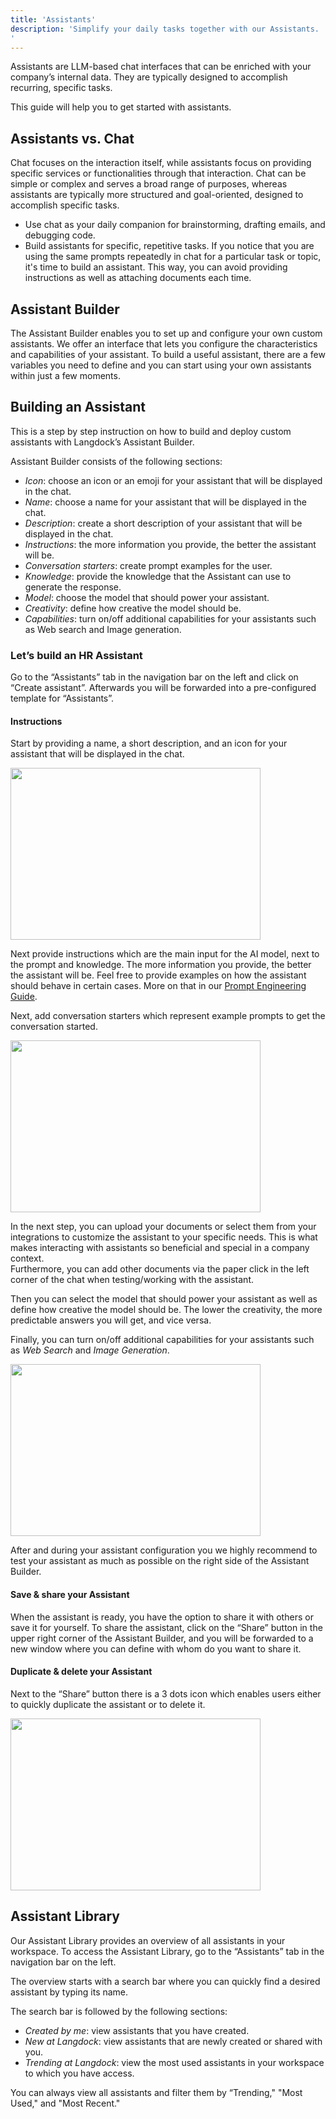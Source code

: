 ```yaml
---
title: 'Assistants'
description: 'Simplify your daily tasks together with our Assistants. 
'
---
```

Assistants are LLM-based chat interfaces that can be enriched with your company’s internal data. They are typically designed to accomplish recurring, specific tasks.

This guide will help you to get started with assistants. 

## Assistants vs. Chat ##
Chat focuses on the interaction itself, while assistants focus on providing specific services or functionalities through that interaction. Chat can be simple or complex and serves a broad range of purposes, whereas assistants are typically more structured and goal-oriented, designed to accomplish specific tasks.
- Use chat as your daily companion for brainstorming, drafting emails, and debugging code.
- Build assistants for specific, repetitive tasks. If you notice that you are using the same prompts repeatedly in chat for a particular task or topic, it's time to build an assistant. This way, you can avoid providing instructions as well as attaching documents each time.

## Assistant Builder ##
The Assistant Builder enables you to set up and configure your own custom assistants. We offer an interface that lets you configure the characteristics and capabilities of your assistant. To build a useful assistant, there are a few variables you need to define and you can start using your own assistants within just a few moments. 

## Building an Assistant ##
This is a step by step instruction on how to build and deploy custom assistants with Langdock’s Assistant Builder.


Assistant Builder consists of the following sections:
- _Icon_: choose an icon or an emoji for your assistant that will be displayed in the chat.
- _Name_: choose a name for your assistant that will be displayed in the chat.
- _Description_: create a short description of your assistant that will be displayed in the chat.
- _Instructions_: the more information you provide, the better the assistant will be. 
- _Conversation starters_: create prompt examples for the user.
- _Knowledge_: provide the knowledge that the Assistant can use to generate the response.
- _Model_: choose the model that should power your assistant.
- _Creativity_: define how creative the model should be.
- _Capabilities_: turn on/off additional capabilities for your assistants such as Web search and Image generation.

### Let’s build an HR Assistant ###
Go to the “Assistants” tab in the navigation bar on the left and click on “Create assistant”.
Afterwards you will be forwarded into a pre-configured template for “Assistants”.

#### Instructions ####

Start by providing a name, a short description, and an icon for your assistant that will be displayed in the chat.

<img src="/images/Assistant_1.png" width="400" height="275"/>


Next provide instructions which are the main input for the AI model, next to the prompt and knowledge. The more information you provide, the better the assistant will be. Feel free to provide examples on how the assistant should behave in certain cases. More on that in our [Prompt Engineering Guide](/few-shot-prompting).

Next, add conversation starters which represent example prompts to get the conversation started.

<img src="/images/Assistant_2.png" width="400" height="275"/>

In the next step, you can upload your documents or select them from your integrations to customize the assistant to your specific needs. This is what makes interacting with assistants so beneficial and special in a company context. 
<br /> Furthermore, you can add other documents via the paper click in the left corner of the chat  when testing/working with the assistant.

Then you can select the model that should power your assistant as well as define how creative the model should be. The lower the creativity, the more predictable answers you will get, and vice versa. 

Finally, you can turn on/off additional capabilities for your assistants such as _Web Search_ and _Image Generation_.

<img src="/images/Assistant_3.png" width="400" height="275"/>

After and during your assistant configuration you we highly recommend to test your assistant as much as possible on the right side of the Assistant Builder.

#### Save & share your Assistant ####

When the assistant is ready, you have the option to share it with others or save it for yourself. To share the assistant, click on the “Share” button in the upper right corner of the Assistant Builder, and you will be forwarded to a new window where you can define with whom do you want to share it.

#### Duplicate & delete your Assistant ####
Next to the “Share” button there is a 3 dots icon which enables users either to quickly duplicate the assistant or to delete it.

<img src="/images/Assistant_4.png" width="400" height="275"/>

## Assistant Library ##
Our Assistant Library provides an overview of all assistants in your workspace. To access the Assistant Library, go to the “Assistants” tab in the navigation bar on the left.

The overview starts with a search bar where you can quickly find a desired assistant by typing its name.

The search bar is followed by the following sections:
- _Created by me_: view assistants that you have created.
- _New at Langdock_: view assistants that are newly created or shared with you.
- _Trending at Langdock_: view the most used assistants in your workspace to which you have access.

You can always view all assistants and filter them by “Trending," "Most Used," and "Most Recent."



